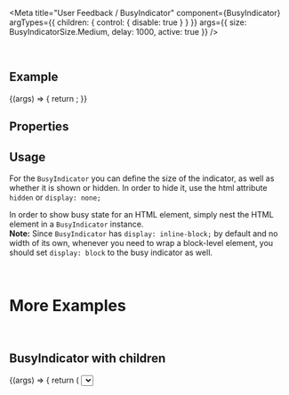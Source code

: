 
<Meta
  title="User Feedback / BusyIndicator"
  component={BusyIndicator}
  argTypes={{
    children: { control: { disable: true } }
  }}
  args={{
    size: BusyIndicatorSize.Medium,
    delay: 1000,
    active: true
  }}
/>

<DocsHeader />

<br />

## Example

<Canvas>
  <Story name="Default">
    {(args) => {
      return <BusyIndicator {...args} />;
    }}
  </Story>
</Canvas>

## Properties

<ArgsTable story="." />

## Usage

For the `BusyIndicator` you can define the size of the indicator, as well as whether it is shown or hidden. In order to hide it, use the html attribute `hidden` or `display: none;`

In order to show busy state for an HTML element, simply nest the HTML element in a `BusyIndicator` instance.  
**Note:** Since `BusyIndicator` has `display: inline-block;` by default and no width of its own, whenever you need to wrap a block-level element, you should set `display: block` to the busy indicator as well.

<br />

# More Examples

<br />

## BusyIndicator with children

<Canvas>
  <Story name="With children" args={{ active: true }}>
    {(args) => {
      return (
        <BusyIndicator {...args}>
          <Select />
        </BusyIndicator>
      );
    }}
  </Story>
</Canvas>

<Canvas>
  <BusyIndicator active>
    <Text>
      Lorem ipsum dolor sit amet, consetetur sadipscing elitr, sed diam nonumy eirmod tempor invidunt ut labore et
      dolore magna aliquyam erat, sed diam voluptua. At vero eos et accusam et justo duo dolores et ea rebum. Stet clita
      kasd gubergren, no sea takimata sanctus est Lorem ipsum dolor sit amet. Lorem ipsum dolor sit amet, consetetur
      sadipscing elitr, sed diam nonumy eirmod tempor invidunt ut labore et dolore magna aliquyam erat, sed diam
      voluptua. At vero eos et accusam et justo duo dolores et ea rebum. Stet clita kasd gubergren, no sea takimata
      sanctus est Lorem ipsum dolor sit amet.
    </Text>
  </BusyIndicator>
</Canvas>
